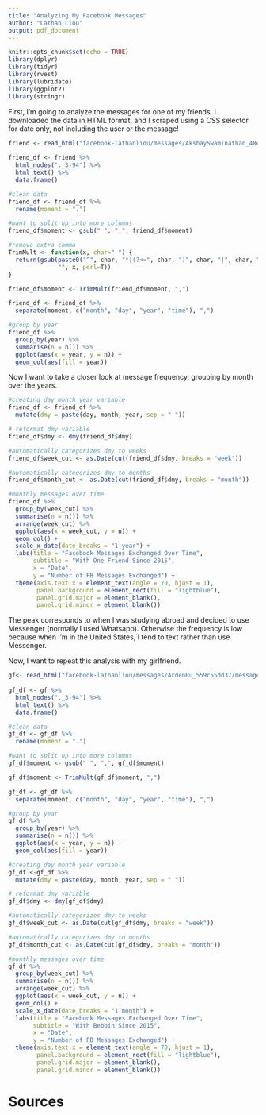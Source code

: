 ```yaml
---
title: "Analyzing My Facebook Messages"
author: "Lathan Liou"
output: pdf_document
---
```


```r
knitr::opts_chunk$set(echo = TRUE)
library(dplyr)
library(tidyr)
library(rvest)
library(lubridate)
library(ggplot2)
library(stringr)
```

First, I'm going to analyze the messages for one of my friends. I downloaded the data in HTML format, and I scraped using a CSS selector for date only, not including the user or the message!

```r
friend <- read_html("facebook-lathanliou/messages/AkshaySwaminathan_48e865ce79/message.html")
 
friend_df <- friend %>%
  html_nodes("._3-94") %>% 
  html_text() %>%
  data.frame()

#clean data
friend_df <- friend_df %>% 
  rename(moment = ".")

#want to split up into more columns
friend_df$moment <- gsub(" ", ",", friend_df$moment)

#remove extra comma
TrimMult <- function(x, char=" ") {
  return(gsub(paste0("^", char, "*|(?<=", char, ")", char, "|", char, "*$"),
              "", x, perl=T))
}

friend_df$moment <- TrimMult(friend_df$moment, ",")

friend_df <- friend_df %>%
  separate(moment, c("month", "day", "year", "time"), ",")

#group by year
friend_df %>% 
  group_by(year) %>% 
  summarise(n = n()) %>% 
  ggplot(aes(x = year, y = n)) +
  geom_col(aes(fill = year))
```

Now I want to take a closer look at message frequency, grouping by month over the years.

```r
#creating day month year variable
friend_df <- friend_df %>% 
  mutate(dmy = paste(day, month, year, sep = " "))

# reformat dmy variable
friend_df$dmy <- dmy(friend_df$dmy)

#automatically categorizes dmy to weeks
friend_df$week_cut <- as.Date(cut(friend_df$dmy, breaks = "week"))

#automatically categorizes dmy to months
friend_df$month_cut <- as.Date(cut(friend_df$dmy, breaks = "month"))

#monthly messages over time
friend_df %>% 
  group_by(week_cut) %>% 
  summarise(n = n()) %>% 
  arrange(week_cut) %>% 
  ggplot(aes(x = week_cut, y = n)) +
  geom_col() +
  scale_x_date(date_breaks = "1 year") +
  labs(title = "Facebook Messages Exchanged Over Time",
       subtitle = "With One Friend Since 2015",
       x = "Date",
       y = "Number of FB Messages Exchanged") +
  theme(axis.text.x = element_text(angle = 70, hjust = 1),
        panel.background = element_rect(fill = "lightblue"),
        panel.grid.major = element_blank(),
        panel.grid.minor = element_blank())
```

The peak corresponds to when I was studying abroad and decided to use Messenger (normally I used Whatsapp). Otherwise the frequency is low because when I'm in the United States, I tend to text rather than use Messenger.

Now, I want to repeat this analysis with my girlfriend.

```r
gf<- read_html("facebook-lathanliou/messages/ArdenHu_559c55dd37/message.html")
 
gf_df <- gf %>%
  html_nodes("._3-94") %>% 
  html_text() %>%
  data.frame()

#clean data
gf_df <- gf_df %>% 
  rename(moment = ".")

#want to split up into more columns
gf_df$moment <- gsub(" ", ",", gf_df$moment)

gf_df$moment <- TrimMult(gf_df$moment, ",")

gf_df <- gf_df %>%
  separate(moment, c("month", "day", "year", "time"), ",")

#group by year
gf_df %>% 
  group_by(year) %>% 
  summarise(n = n()) %>% 
  ggplot(aes(x = year, y = n)) +
  geom_col(aes(fill = year))
```

```r
#creating day month year variable
gf_df <-gf_df %>% 
  mutate(dmy = paste(day, month, year, sep = " "))

# reformat dmy variable
gf_df$dmy <- dmy(gf_df$dmy)

#automatically categorizes dmy to weeks
gf_df$week_cut <- as.Date(cut(gf_df$dmy, breaks = "week"))

#automatically categorizes dmy to months
gf_df$month_cut <- as.Date(cut(gf_df$dmy, breaks = "month"))

#monthly messages over time
gf_df %>% 
  group_by(week_cut) %>% 
  summarise(n = n()) %>% 
  arrange(week_cut) %>% 
  ggplot(aes(x = week_cut, y = n)) +
  geom_col() +
  scale_x_date(date_breaks = "1 month") +
  labs(title = "Facebook Messages Exchanged Over Time",
       subtitle = "With Bebbin Since 2015",
       x = "Date",
       y = "Number of FB Messages Exchanged") +
  theme(axis.text.x = element_text(angle = 70, hjust = 1),
        panel.background = element_rect(fill = "lightblue"),
        panel.grid.major = element_blank(),
        panel.grid.minor = element_blank())
```
# Sources
\begin{enumerate}

\item http://bradleyboehmke.github.io/2015/12/scraping-html-text.html Learning basic HTML scraping

\item http://www.residualthoughts.com/2018/02/12/analyzing-facebook-messages-in-r/ Inspiration for Facebook Messenger Analysis

\item Max Ghenis https://stackoverflow.com/questions/23274035/removing-multiple-commas-and-trailing-commas-using-gsub?utm_medium=organic&utm_source=google_rich_qa&utm_campaign=google_rich_qa Great function for regex manipulation

\end{enumerate}